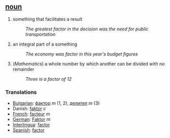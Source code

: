 == [[noun]] ==
# something that facilitates a result
#:''The greatest factor in the decision was the need for public transportation''
# an integral part of a something
#:''The economy was factor in this year's budget figures''
# (''Mathematics'') a whole number by which another can be divided with no remainder
#:''Three is a factor of 12''

=== Translations ===
*[[Bulgarian]]: [[фактор]] ''m'' (1, 2), [[делител]] ''m'' (3)
* Danish: [[faktor]] ''c''
*[[French]]: [[facteur]] ''m''
*[[German]]: [[Faktor]] ''m''
*[[Interlingua]]: [[factor]]
*[[Spanish]]: [[factor]]